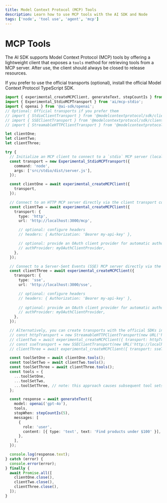 ```yaml
---
title: Model Context Protocol (MCP) Tools
description: Learn how to use MCP tools with the AI SDK and Node
tags: ['node', 'tool use', 'agent', 'mcp']
---
```


# MCP Tools

The AI SDK supports Model Context Protocol (MCP) tools by offering a lightweight client that exposes a `tools` method for retrieving tools from a MCP server. After use, the client should always be closed to release resources.

If you prefer to use the official transports (optional), install the official Model Context Protocol TypeScript SDK.

<Snippet text="pnpm install @modelcontextprotocol/sdk" />

```ts
import { experimental_createMCPClient, generateText, stepCountIs } from 'ai';
import { Experimental_StdioMCPTransport } from 'ai/mcp-stdio';
import { openai } from '@ai-sdk/openai';
// Optional: Official transports if you prefer them
// import { StdioClientTransport } from '@modelcontextprotocol/sdk/client/stdio';
// import { SSEClientTransport } from '@modelcontextprotocol/sdk/client/sse';
// import { StreamableHTTPClientTransport } from '@modelcontextprotocol/sdk/client/streamableHttp';

let clientOne;
let clientTwo;
let clientThree;

try {
  // Initialize an MCP client to connect to a `stdio` MCP server (local only):
  const transport = new Experimental_StdioMCPTransport({
    command: 'node',
    args: ['src/stdio/dist/server.js'],
  });

  const clientOne = await experimental_createMCPClient({
    transport,
  });

  // Connect to an HTTP MCP server directly via the client transport config
  const clientTwo = await experimental_createMCPClient({
    transport: {
      type: 'http',
      url: 'http://localhost:3000/mcp',

      // optional: configure headers
      // headers: { Authorization: 'Bearer my-api-key' },

      // optional: provide an OAuth client provider for automatic authorization
      // authProvider: myOAuthClientProvider,
    },
  });

  // Connect to a Server-Sent Events (SSE) MCP server directly via the client transport config
  const clientThree = await experimental_createMCPClient({
    transport: {
      type: 'sse',
      url: 'http://localhost:3000/sse',

      // optional: configure headers
      // headers: { Authorization: 'Bearer my-api-key' },
      
      // optional: provide an OAuth client provider for automatic authorization
      // authProvider: myOAuthClientProvider,
    },
  });

  // Alternatively, you can create transports with the official SDKs instead of direct config:
  // const httpTransport = new StreamableHTTPClientTransport(new URL('http://localhost:3000/mcp'));
  // clientTwo = await experimental_createMCPClient({ transport: httpTransport });
  // const sseTransport = new SSEClientTransport(new URL('http://localhost:3000/sse'));
  // clientThree = await experimental_createMCPClient({ transport: sseTransport });

  const toolSetOne = await clientOne.tools();
  const toolSetTwo = await clientTwo.tools();
  const toolSetThree = await clientThree.tools();
  const tools = {
    ...toolSetOne,
    ...toolSetTwo,
    ...toolSetThree, // note: this approach causes subsequent tool sets to override tools with the same name
  };

  const response = await generateText({
    model: openai('gpt-4o'),
    tools,
    stopWhen: stepCountIs(5),
    messages: [
      {
        role: 'user',
        content: [{ type: 'text', text: 'Find products under $100' }],
      },
    ],
  });

  console.log(response.text);
} catch (error) {
  console.error(error);
} finally {
  await Promise.all([
    clientOne.close(),
    clientTwo.close(),
    clientThree.close(),
  ]);
}
```
